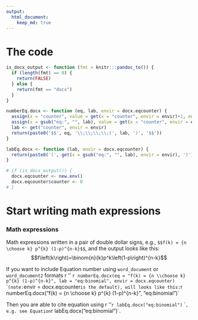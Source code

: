 ```yaml
---
output:
  html_document:
    keep_md: true
---
```

# The code
```r
is_docx_output <- function (fmt = knitr:::pandoc_to()) {
  if (length(fmt) == 0) {
    return(FALSE)
  } else {
    return(fmt == "docx")
  }
}

numberEq.docx <- function (eq, lab, envir = docx.eqcounter) {
  assign(x = "counter", value = get(x = "counter", envir = envir)+1, envir = envir)
  assign(x = gsub("eq:", "", lab), value = get(x = "counter", envir = envir), envir = envir)
  lab <- get("counter", envir = envir)
  return(paste0('$$', eq, '\\;\\;\\;\\;(', lab, ')', '$$'))
}

labEq.docx <- function (lab, envir = docx.eqcounter) {
  return(paste0('(', get(x = gsub("eq:", "", lab), envir = envir), ')'))
}

# if (is_docx_output()) {
  docx.eqcounter <- new.env()
  docx.eqcounter$counter <- 0
# }
```

# Start writing math expressions
### Math expressions
Math expressions written in a pair of double dollar signs, e.g., `$$f(k) = {n \choose k} p^{k} (1-p)^{n-k}$$`, and the output looks like this:
$$f\left(k\right)=\binom{n}{k}p^k\left(1-p\right)^{n-k}$$

If you want to include Equation number using `word_document` or `word_document2` formats `` ``r '' `r numberEq.docx(eq = "f(k) = {n \\choose k} p^{k} (1-p)^{n-k}", lab = "eq:binomial", envir = docx.eqcounter)` `` (note: `envir = docx.eqcounter` is the default), will looks like this:
`r numberEq.docx("f(k) = {n \\choose k} p^{k} (1-p)^{n-k}", "eq:binomial")`

Then you are able to cite equation using `` ``r ''`r labEq.docx("eq:binomial")` ``, e.g. see Equation `r labEq.docx("eq:binomial")`.
